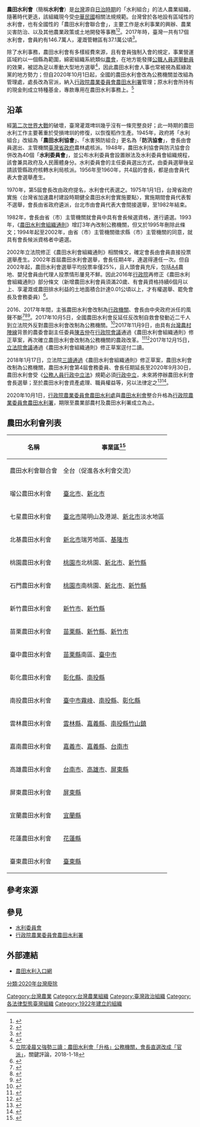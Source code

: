 {{Expand|time=2014-01-15T08:00:37+00:00}}
{{Infobox organization
|name           = 農田水利會
|bgcolor        = 
|fgcolor        = 
|image          = Shuili Building.jpg
|image_border   = 
|size           = 250px
|alt            = 
|caption        = 位於[[台中市|台中市]][[一中商圈|一中商圈]]內的台中農田水利會尊賢大樓
|map            = 
|msize          = 
|malt           = 
|mcaption       = 
|abbreviation   = 水利會
|motto          = 
|formation      = 1922年（[[台灣日治時期|台灣日治時期]]）
|extinction     = 2020年10月1日（水利組織改組為[[行政院農業委員會農田水利署|行政院農業委員會農田水利署]]）
|type           = 行政機關
|status         = 
|purpose        = 水利事業興辦、農業災害防治，其他農業政策或土地開發
|headquarters   = 
|location       = 
|region_served  = 
|membership     = 民國101年1月30日修訂之《農田水利會組織通則》：<br>一、公有耕地之管理機關或使用機關之代表人。<br>二、私有耕地之所有權人或典權人。<br>三、公有或私有耕地之承租人或永佃權人。<br>四、其他受益人。
|language       = [[中文|中文]]
|leader_title   = 會長
|leader_name    = 
|main_organ     = 
|parent_organization = 
|affiliations   = 
|num_staff      = 
|num_volunteers = 
|budget         = 
|website        = 
|remarks        = 
}}

'''農田水利會'''（簡稱'''水利會'''）是[[台灣|台灣]]源自[[台灣日治時期|日治時期]]的「水利組合」的法人農業組織，隨著時代更迭，該組織現今受[[中華民國|中華民國]]相關法規規範。台灣曾於各地設有區域性的水利會，也有全國性的「農田水利會聯合會」，主要工作是水利事業的興辦、農業災害防治、以及其他農業政策或土地開發等事務<ref>{{Cite web |url=http://law.coa.gov.tw/GLRSnewsout/LawContent.aspx?id=FL014162 |title=農田水利會組織通則 |access-date=2015-01-19 |archive-url=https://web.archive.org/web/20150120003540/http://law.coa.gov.tw/GLRSnewsout/LawContent.aspx?id=FL014162 |archive-date=2015-01-20 |dead-url=yes }}</ref><ref>{{Cite web |url=http://law.coa.gov.tw/GLRSnewsout/LawContent.aspx?id=FL035586 |title=農田水利會組織規程 |access-date=2015-01-19 |archive-url=https://web.archive.org/web/20150120003914/http://law.coa.gov.tw/GLRSnewsout/LawContent.aspx?id=FL035586 |archive-date=2015-01-20 |dead-url=yes }}</ref>。2017年時，臺灣一共有17個水利會，會員約有146.7萬人，灌溉管轄區有37.1萬公頃<ref>{{Cite web |author= 陳昭南 |url=https://newtalk.tw/news/view/2019-09-14/298731 |title=陳昭南觀點》小英終悟資訊被矇蔽 承諾「終結農田水利會改制」！|publisher= 新頭殼newtalk |access-date=2019-09-14|archive-url=https://newtalk.tw/news/view/2019-09-14/298731 |archive-date=2019-09-14|language=zh-tw |dead-url=yes }}</ref>。

除了水利事務，農田水利會有多樣經費來源，且有會員強制入會的規定，事業營運區域約以一個縣為範圍，綿密組織系統類似[[農會|農會]]，在地方能發揮[[公職人員|公職人員]][[選舉|選舉]][[動員|動員]]的效果，被認為足以牽動大型地方選舉<ref>{{Cite web|url=http://www.cna.com.tw/news/aipl/201404190244-1.aspx|author=中央社地方組綜合報導|language=zh-tw|title=農田水利會 牽動地方選舉|publisher=[[中央通訊社|中央通訊社]]|date=2014-04-14|accessdate=2014-04-19}}</ref>，因此農田水利會人事也常被視為藍綠政黨的地方勢力；但自2020年10月1日起，全國的農田水利會改為公務機關並改組為管理處，處長改為官派，納入[[行政院農業委員會農田水利署|行政院農業委員會農田水利署]]管理；原水利會所持有的現金則成立特種基金，專款專用在農田水利事務上。<ref>[https://www.thenewslens.com/article/87746 立院凌晨又強勢三讀：農田水利會「升格」公務機關，會長直選改成「官派」]，關鍵評論，2018-1-18</ref>

== 沿革 ==
經[[第二次世界大戰|第二次世界大戰]]的破壞，臺灣灌溉埤圳幾乎沒有一條完整良好；此一時期的農田水利工作主要著重於受損埤圳的修復，以恢復稻作生產。1945年，政府將「水利組合」改組為「'''農田水利協會'''」、「水害預防組合」更名為「'''防汛協會'''」，會長由會員選出、主管機關[[臺灣省政府|臺灣省政府]]農林處核派。1948年，農田水利協會與防汛協會合併改為40個「'''水利委員會'''」，並公布水利委員會設置辦法及水利委員會組織規程，該會兼具政府及人民團體身分。水利委員會的主任委員選出方式，由委員選舉後呈請該管縣政府核轉水利局核派。1956年至1960年，共4屆的會長，都是由會員代表大會選舉產生。

1970年，第5屆會長改由政府提名，水利會代表選之。1975年1月1日，台灣省政府實施〈台灣省加速農村建設時期健全農田水利會實施要點〉，實施期間會員代表暫不選舉，會長由省政府遴派，台北市由會員代表大會間接選舉，至1982年結束。

1982年，會長由省（市）主管機關就會員中具有會長候選資格，進行遴選。1993年，《[[s:農田水利會組織通則|農田水利會組織通則]]》增訂3年內改制公務機關，但又於1995年刪除此條文；1994年起至2002年，由省（市）主管機關徵求縣（市）主管機關的同意，就具有會長候派資格者中遴選。

2002年立法院修正《農田水利會組織通則》相關條文，確定會長由會員直接投票選舉產生。2002年首屆農田水利會選舉，會長任期4年，連選得連任一次。但自2002年起，農田水利會選舉平均投票率僅25%，且人頭會員充斥，包括[[A4|A4]]農地、嬰兒會員由代理人投票情形屢見不鮮。因此2016年[[行政院|行政院]]再修正《農田水利會組織通則》部分條文（新增農田水利會員須滿20歲、有會員資格持續6個月以上、享灌溉或農田排水利益的土地面積合計達0.01公頃以上，才有權選舉、罷免會長及會務委員）<ref>{{Cite news|url=http://news.ltn.com.tw/news/politics/breakingnews/1627789|title=政院修法 杜絕農田水利會人頭會員與A4農地 - 政治 - 自由時報電子報|accessdate=2017-12-15}}</ref>。

2016、2017年年間，主張農田水利會改制為[[行政機關|行政機關]]、會長由中央政府派任的風聲不斷<ref>{{cite news|author=顏振凱|publisher=風傳媒|url=http://www.storm.mg/article/102893|title=獨家》綠委修法推農田水利會長官派 蔡英文常會踩煞車|date=2016-04-13|accessdate=2018-09-01}}</ref><ref>{{Cite web|url=http://www.coolloud.org.tw/node/85845|author=台南市環境保護聯盟|language=zh-tw|title=【新聞稿】環團支持「農田水利會」改制為「公部門」|publisher=[[苦勞網|苦勞網]]|date=2016-07-02|accessdate=2016-08-07}}</ref><ref>{{Cite web|url=http://www.civilmedia.tw/archives/51772|author=賴昱汝|language=zh-tw|title=長期控制水權與地方政治 環團呼籲：農田水利會公共化|publisher=[[公民行動影音紀錄資料庫|公民行動影音紀錄資料庫]]|date=2016-08-06|accessdate=2016-08-07}}</ref>。2017年10月5日，全國農田水利會反延任反改制自救會發動近二千人到立法院外反對農田水利會改制為公務機關。<ref>{{cite news|author=李仁龍|publisher=[[臺灣時報電子報|臺灣時報電子報]]|url=http://www.taiwantimes.com.tw/ncon.php?num=15271|title=反會長官派 全國農田水利會自救會立院陳抗|date=2017-10-05|accessdate=2018-12-27}}</ref>2017年11月9日，由具有[[台灣農村陣線|台灣農村陣線]]背景的農委會副主任委員[[陳吉仲|陳吉仲]]在[[行政院會議|行政院會議]]通過《農田水利會組織通則》修正草案，再次確立農田水利會改制為公務機關的農政改革。<ref>{{cite news|author=林上祚|publisher=風傳媒|url=http://www.storm.mg/article/356908|title=水利會官派遭質疑開民主倒車，徐國勇：位階提升 財產仍屬於水利會|date=2017-11-10|accessdate=2018-09-01}}</ref><ref>{{cite news|author=顏振凱、周思宇|publisher=風傳媒|url=http://www.storm.mg/article/357216|title=幕後》一度延宕的農田水利會官派修法竟火速通過 幕後推手原來是他|date=2017-11-10|accessdate=2018-09-01}}</ref>2017年12月15日，[[立法院會議|立法院會議]]通過《農田水利會組織通則》修正草案逕付二讀。

2018年1月17日，立法院[[三讀通過|三讀通過]]《農田水利會組織通則》修正草案，農田水利會改制為公務機關，農田水利會第4屆會務委員、會長任期延長至2020年9月30日，農田水利會受《[[s:公務人員行政中立法|公務人員行政中立法]]》規範必須[[行政中立|行政中立]]，未來將停辦農田水利會會長選舉；至於農田水利會資產處理、職員權益等，另以法律定之<ref>{{cite news|author=戴祺修|publisher=[[NOWnews今日新聞|NOWnews今日新聞]]|url=https://www.nownews.com/news/20180117/2684358|title=挑燈夜戰完成三讀 農田水利會改成公務機關|date=2018-01-17|accessdate=2018-09-01}}</ref><ref>{{cite news|author=新聞稿|publisher=行政院農業委員會|url=https://www.coa.gov.tw/theme_data.php?theme=news&sub_theme=doie&id=7214|title=農田水利會組織通則修正通過 農委會感謝立法委員與各界支持 搭配組改、擴大灌區、產業結構調整 逐步實現新農業藍圖|date=2018-01-17|accessdate=2018-09-01}}</ref>。

2020年10月1日，[[行政院農業委員會農田水利處|行政院農業委員會農田水利處]]與[[農田水利會|農田水利會]]整合升格為[[行政院農業委員會農田水利署|行政院農業委員會農田水利署]]，期限至農業部農村及農田水利署成立為止。

==農田水利會列表==
{|class="wikitable"
|-
!名稱!!事業區<ref>{{Cite web |url=http://www.tjia.gov.tw/upload/dataset/20200620074924-1-108%E8%B3%87%E6%96%99%E8%BC%AF%E5%BD%99%E6%95%B4%E7%B8%BD%E8%A1%A81-1%20.htm |title=農田水利會概況表 |access-date=2021-03-05 |archive-url= |archive-date= |dead-url= }}</ref>
|-
|農田水利會聯合會
|全台（促進各水利會交流）
|-
|瑠公農田水利會
|[[臺北市|臺北市]]、[[新北市|新北市]]
|-
|七星農田水利會
|[[臺北市|臺北市]]陽明山及港湖、[[新北市|新北市]]淡水地區
|-
|北基農田水利會
|[[新北市|新北市]]瑞芳地區、[[基隆市|基隆市]]
|-
|桃園農田水利會
|[[桃園市|桃園市]]北桃園、[[新北市|新北市]]、[[新竹縣|新竹縣]]
|-
|石門農田水利會
|[[桃園市|桃園市]]南桃園、[[新北市|新北市]]、[[新竹縣|新竹縣]]
|-
|新竹農田水利會
|[[新竹市|新竹市]]、[[新竹縣|新竹縣]]
|-
|苗栗農田水利會
|[[苗栗縣|苗栗縣]]、[[新竹縣|新竹縣]]、[[新竹市|新竹市]]
|-
|臺中農田水利會
|[[苗栗縣|苗栗縣]]南區、[[臺中市|臺中市]]
|-
|彰化農田水利會
|[[彰化縣|彰化縣]]、[[南投縣|南投縣]]
|-
|南投農田水利會
|[[臺中市|臺中市]][[霧峰|霧峰]]、[[南投縣|南投縣]]、[[彰化縣|彰化縣]]
|-
|雲林農田水利會
|[[雲林縣|雲林縣]]、[[嘉義縣|嘉義縣]]、[[南投縣|南投縣]][[竹山鎮_(台灣)|竹山鎮]]
|-
|嘉南農田水利會
|[[嘉義市|嘉義市]]、[[嘉義縣|嘉義縣]]、[[台南市|台南市]]
|-
|高雄農田水利會
|[[台南市|台南市]]、[[高雄市|高雄市]]、[[屏東縣|屏東縣]]
|-
|屏東農田水利會
|[[屏東縣|屏東縣]]
|-
|宜蘭農田水利會
|[[宜蘭縣|宜蘭縣]]
|-
|花蓮農田水利會
|[[花蓮縣|花蓮縣]]
|-
|臺東農田水利會
|[[臺東縣|臺東縣]]
|}

==參考來源==
{{reflist}}

== 參見 ==
{{Wikisourceshas|農田水利會組織通則|水利法}}
*[[水利委員會|水利委員會]]
*[[行政院農業委員會農田水利署|行政院農業委員會農田水利署]]

==外部連結==
*[http://doie.coa.gov.tw/ 農田水利入口網]

[[Category:台灣農業|Category:台灣農業]]
[[Category:台灣農業組織|Category:台灣農業組織]]
[[Category:臺灣政治組織|Category:臺灣政治組織]]
[[Category:各法律型態臺灣組織|Category:各法律型態臺灣組織]]
[[Category:1922年建立的組織|Category:1922年建立的組織]]
[[分類:2020年台灣廢除|分類:2020年台灣廢除]]
